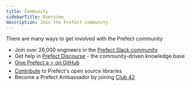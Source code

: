 ```yaml
---
title: Community
sidebarTitle: Overview
description: Join the Prefect community.
---
```


There are many ways to get involved with the Prefect community

- Join over 26,000 engineers in the [Prefect Slack community](https://prefect.io/slack)
- Get help in [Prefect Discourse](https://discourse.prefect.io/) - the community-driven knowledge base
- [Give Prefect a ⭐️ on GitHub](https://github.com/PrefectHQ/prefect)
- [Contribute](/3.0rc/contributing/overview/) to Prefect's open source libraries
- Become a Prefect Ambassador by joining [Club 42](https://www.prefect.io/community/club-42/)
